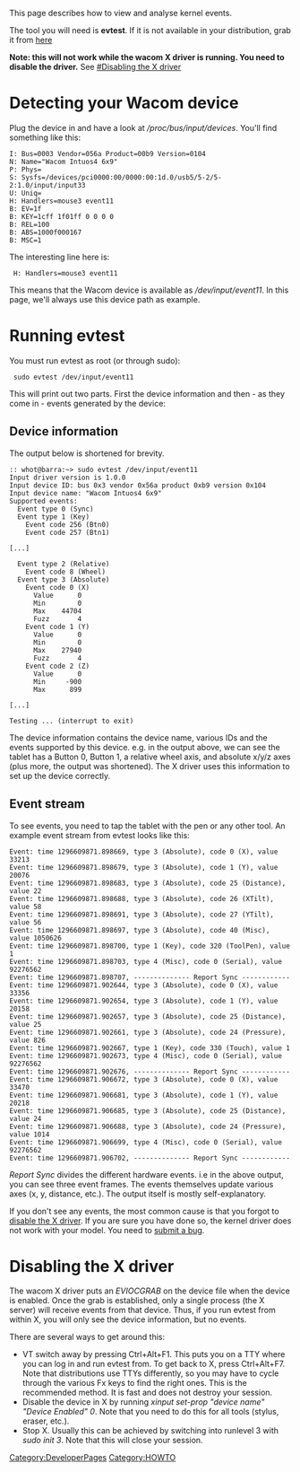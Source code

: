 This page describes how to view and analyse kernel events.

The tool you will need is '''evtest'''. If it is not available in your
distribution, grab it from [http://people.freedesktop.org/~whot/evtest/ here]

'''Note: this will not work while the wacom X driver is running. You need to disable the driver.''' See [[#Disabling the X driver]]

= Detecting your Wacom device =
Plug the device in and have a look at ''/proc/bus/input/devices''. You'll find something like this:

<pre>
I: Bus=0003 Vendor=056a Product=00b9 Version=0104
N: Name="Wacom Intuos4 6x9"
P: Phys=
S: Sysfs=/devices/pci0000:00/0000:00:1d.0/usb5/5-2/5-2:1.0/input/input33
U: Uniq=
H: Handlers=mouse3 event11 
B: EV=1f
B: KEY=1cff 1f01ff 0 0 0 0
B: REL=100
B: ABS=1000f000167
B: MSC=1
</pre>

The interesting line here is:
  H: Handlers=mouse3 event11 

This means that the Wacom device is available as ''/dev/input/event11''. In
this page, we'll always use this device path as example.

= Running evtest =
You must run evtest as root (or through sudo):
  sudo evtest /dev/input/event11

This will print out two parts. First the device information and then - as they come in - events generated by the device:

== Device information ==
The output below is shortened for brevity.
<pre>
:: whot@barra:~> sudo evtest /dev/input/event11 
Input driver version is 1.0.0
Input device ID: bus 0x3 vendor 0x56a product 0xb9 version 0x104
Input device name: "Wacom Intuos4 6x9"
Supported events:
  Event type 0 (Sync)
  Event type 1 (Key)
    Event code 256 (Btn0)
    Event code 257 (Btn1)

[...]

  Event type 2 (Relative)
    Event code 8 (Wheel)
  Event type 3 (Absolute)
    Event code 0 (X)
      Value      0
      Min        0
      Max    44704
      Fuzz       4
    Event code 1 (Y)
      Value      0
      Min        0
      Max    27940
      Fuzz       4
    Event code 2 (Z)
      Value      0
      Min     -900
      Max      899

[...]

Testing ... (interrupt to exit)
</pre>

The device information contains the device name, various IDs and the events supported by this device. e.g. in the output above, we can see the tablet has a Button 0, Button 1, a relative wheel axis, and absolute x/y/z axes (plus more, the output was shortened). The X driver uses this information to set up the device correctly.

== Event stream ==
To see events, you need to tap the tablet with the pen or any other tool. An example event stream from evtest looks like this:
<pre>
Event: time 1296609871.898669, type 3 (Absolute), code 0 (X), value 33213
Event: time 1296609871.898679, type 3 (Absolute), code 1 (Y), value 20076
Event: time 1296609871.898683, type 3 (Absolute), code 25 (Distance), value 22
Event: time 1296609871.898688, type 3 (Absolute), code 26 (XTilt), value 58
Event: time 1296609871.898691, type 3 (Absolute), code 27 (YTilt), value 56
Event: time 1296609871.898697, type 3 (Absolute), code 40 (Misc), value 1050626
Event: time 1296609871.898700, type 1 (Key), code 320 (ToolPen), value 1
Event: time 1296609871.898703, type 4 (Misc), code 0 (Serial), value 92276562
Event: time 1296609871.898707, -------------- Report Sync ------------
Event: time 1296609871.902644, type 3 (Absolute), code 0 (X), value 33356
Event: time 1296609871.902654, type 3 (Absolute), code 1 (Y), value 20158
Event: time 1296609871.902657, type 3 (Absolute), code 25 (Distance), value 25
Event: time 1296609871.902661, type 3 (Absolute), code 24 (Pressure), value 826
Event: time 1296609871.902667, type 1 (Key), code 330 (Touch), value 1
Event: time 1296609871.902673, type 4 (Misc), code 0 (Serial), value 92276562
Event: time 1296609871.902676, -------------- Report Sync ------------
Event: time 1296609871.906672, type 3 (Absolute), code 0 (X), value 33470
Event: time 1296609871.906681, type 3 (Absolute), code 1 (Y), value 20218
Event: time 1296609871.906685, type 3 (Absolute), code 25 (Distance), value 24
Event: time 1296609871.906688, type 3 (Absolute), code 24 (Pressure), value 1014
Event: time 1296609871.906699, type 4 (Misc), code 0 (Serial), value 92276562
Event: time 1296609871.906702, -------------- Report Sync ------------
</pre>

''Report Sync'' divides the different hardware events. i.e in the above output, you can see three event frames. The events themselves update various axes (x, y, distance, etc.).
The output itself is mostly self-explanatory.

If you don't see any events, the most common cause is that you forgot to [[#Disabling the X driver|disable the X driver]]. If you are sure you have done so, the kernel driver does not work with your model. You need to [[Submitting Bugs|submit a bug]].

= Disabling the X driver =
The wacom X driver puts an ''EVIOCGRAB'' on the device file when the device is enabled. Once the grab is established, only a single process (the X server) will receive events from that device. Thus, if you run evtest from within X, you will only see the device information, but no events.

There are several ways to get around this:
* VT switch away by pressing Ctrl+Alt+F1. This puts you on a TTY where you can log in and run evtest from. To get back to X, press Ctrl+Alt+F7. Note that distributions use TTYs differently, so you may have to cycle through the various Fx keys to find the right ones. This is the recommended method. It is fast and does not destroy your session.
* Disable the device in X by running ''xinput set-prop "device name" "Device Enabled" 0''. Note that you need to do this for all tools (stylus, eraser, etc.).
* Stop X. Usually this can be achieved by switching into runlevel 3 with ''sudo init 3''. Note that this will close your session.


[[Category:DeveloperPages]] 
[[Category:HOWTO]]
